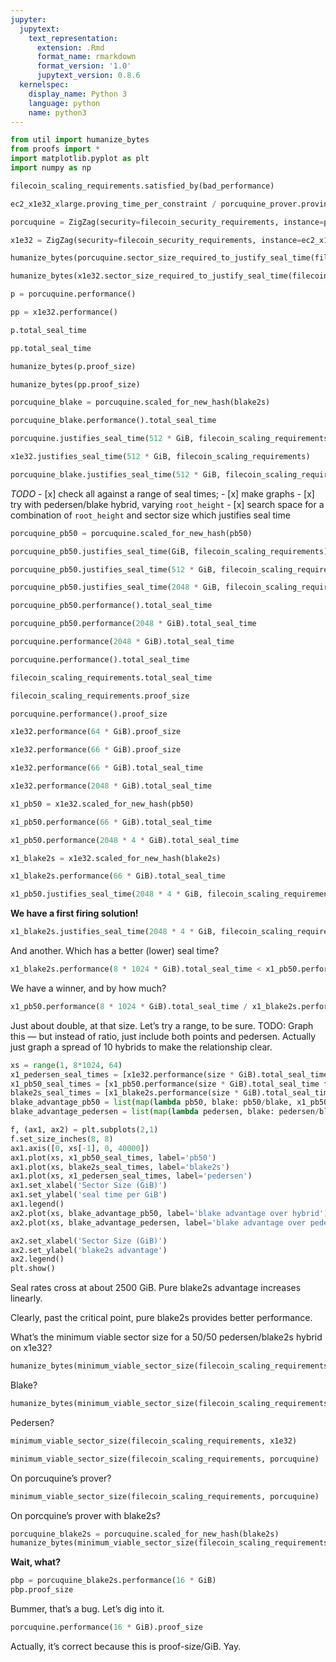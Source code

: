 ```yaml
---
jupyter:
  jupytext:
    text_representation:
      extension: .Rmd
      format_name: rmarkdown
      format_version: '1.0'
      jupytext_version: 0.8.6
  kernelspec:
    display_name: Python 3
    language: python
    name: python3
---
```


```python
from util import humanize_bytes
from proofs import *
import matplotlib.pyplot as plt
import numpy as np
```

```python
filecoin_scaling_requirements.satisfied_by(bad_performance)
```

```python
ec2_x1e32_xlarge.proving_time_per_constraint / porcuquine_prover.proving_time_per_constraint
```

```python
porcuquine = ZigZag(security=filecoin_security_requirements, instance=porcuquine_prover)
```

```python
x1e32 = ZigZag(security=filecoin_security_requirements, instance=ec2_x1e32_xlarge, partitions=8)
```

```python
humanize_bytes(porcuquine.sector_size_required_to_justify_seal_time(filecoin_scaling_requirements))
```

```python
humanize_bytes(x1e32.sector_size_required_to_justify_seal_time(filecoin_scaling_requirements))
```

```python
p = porcuquine.performance()
```

```python
pp = x1e32.performance()
```

```python
p.total_seal_time
```

```python
pp.total_seal_time
```

```python
humanize_bytes(p.proof_size)
```

```python
humanize_bytes(pp.proof_size)
```

```python
porcuquine_blake = porcuquine.scaled_for_new_hash(blake2s)
```

```python
porcuquine_blake.performance().total_seal_time
```

```python
porcuquine.justifies_seal_time(512 * GiB, filecoin_scaling_requirements)
```

```python
x1e32.justifies_seal_time(512 * GiB, filecoin_scaling_requirements)
```

```python
porcuquine_blake.justifies_seal_time(512 * GiB, filecoin_scaling_requirements)
```

*TODO*
  - [x] check all against a range of seal times;
  - [x] make graphs
  - [x] try with pedersen/blake hybrid, varying `root_height`
  - [x] search space for a combination of `root_height` and sector size which justifies seal time


```python
porcuquine_pb50 = porcuquine.scaled_for_new_hash(pb50)
```

```python
porcuquine_pb50.justifies_seal_time(GiB, filecoin_scaling_requirements)
```

```python
porcuquine_pb50.justifies_seal_time(512 * GiB, filecoin_scaling_requirements)
```

```python
porcuquine_pb50.justifies_seal_time(2048 * GiB, filecoin_scaling_requirements)
```

```python
porcuquine_pb50.performance().total_seal_time
```

```python
porcuquine_pb50.performance(2048 * GiB).total_seal_time
```

```python
porcuquine.performance(2048 * GiB).total_seal_time
```

```python
porcuquine.performance().total_seal_time
```

```python
filecoin_scaling_requirements.total_seal_time
```

```python
filecoin_scaling_requirements.proof_size
```

```python
porcuquine.performance().proof_size
```

```python
x1e32.performance(64 * GiB).proof_size
```

```python
x1e32.performance(66 * GiB).proof_size
```

```python
x1e32.performance(66 * GiB).total_seal_time
```

```python
x1e32.performance(2048 * GiB).total_seal_time
```

```python
x1_pb50 = x1e32.scaled_for_new_hash(pb50)
```

```python
x1_pb50.performance(66 * GiB).total_seal_time
```

```python
x1_pb50.performance(2048 * 4 * GiB).total_seal_time
```

```python
x1_blake2s = x1e32.scaled_for_new_hash(blake2s)
```

```python
x1_blake2s.performance(66 * GiB).total_seal_time
```

```python
x1_pb50.justifies_seal_time(2048 * 4 * GiB, filecoin_scaling_requirements)
```

**We have a first firing solution!**

```python
x1_blake2s.justifies_seal_time(2048 * 4 * GiB, filecoin_scaling_requirements)
```

And another. Which has a better (lower) seal time?

```python
x1_blake2s.performance(8 * 1024 * GiB).total_seal_time < x1_pb50.performance(8 * 1024 * GiB).total_seal_time
```

We have a winner, and by how much?

```python
x1_pb50.performance(8 * 1024 * GiB).total_seal_time / x1_blake2s.performance(8 * 1024 * GiB).total_seal_time
```

Just about double, at that size. Let's try a range, to be sure. TODO: Graph this — but instead of ratio, just include both points and pedersen. Actually just graph a spread of 10 hybrids to make the relationship clear.

```python
xs = range(1, 8*1024, 64)
x1_pedersen_seal_times = [x1e32.performance(size * GiB).total_seal_time for size in xs]
x1_pb50_seal_times = [x1_pb50.performance(size * GiB).total_seal_time for size in xs]
blake2s_seal_times = [x1_blake2s.performance(size * GiB).total_seal_time for size in xs]
blake_advantage_pb50 = list(map(lambda pb50, blake: pb50/blake, x1_pb50_seal_times, blake2s_seal_times))
blake_advantage_pedersen = list(map(lambda pedersen, blake: pedersen/blake, x1_pedersen_seal_times, blake2s_seal_times))
```

```python
f, (ax1, ax2) = plt.subplots(2,1)
f.set_size_inches(8, 8)
ax1.axis([0, xs[-1], 0, 40000])
ax1.plot(xs, x1_pb50_seal_times, label='pb50')
ax1.plot(xs, blake2s_seal_times, label='blake2s')
ax1.plot(xs, x1_pedersen_seal_times, label='pedersen')
ax1.set_xlabel('Sector Size (GiB)')
ax1.set_ylabel('seal time per GiB')
ax1.legend()
ax2.plot(xs, blake_advantage_pb50, label='blake advantage over hybrid')
ax2.plot(xs, blake_advantage_pedersen, label='blake advantage over pedersen')

ax2.set_xlabel('Sector Size (GiB)')
ax2.set_ylabel('blake2s advantage')
ax2.legend()
plt.show()
```

Seal rates cross at about 2500 GiB. Pure blake2s advantage increases linearly.

Clearly, past the critical point, pure blake2s provides better performance.


What's the minimum viable sector size for a 50/50 pedersen/blake2s hybrid on x1e32?

```python
humanize_bytes(minimum_viable_sector_size(filecoin_scaling_requirements, x1_pb50))
```

Blake?

```python
humanize_bytes(minimum_viable_sector_size(filecoin_scaling_requirements, x1_blake2s))
```

Pedersen?

```python
minimum_viable_sector_size(filecoin_scaling_requirements, x1e32)
```

```python
minimum_viable_sector_size(filecoin_scaling_requirements, porcuquine)
```

On porcuquine's prover?

```python
minimum_viable_sector_size(filecoin_scaling_requirements, porcuquine)
```

On porcquine's prover with blake2s?

```python
porcuquine_blake2s = porcuquine.scaled_for_new_hash(blake2s)
humanize_bytes(minimum_viable_sector_size(filecoin_scaling_requirements, porcuquine_blake2s))
```

**Wait, what?**

```python
pbp = porcuquine_blake2s.performance(16 * GiB)
pbp.proof_size
```

Bummer, that's a bug. Let's dig into it.

```python
porcuquine.performance(16 * GiB).proof_size
```

Actually, it's correct because this is proof-size/GiB. Yay.

```python

```
